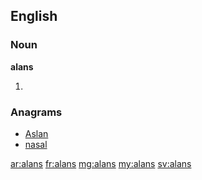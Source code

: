 ==English==

===Noun===
'''alans'''

# {{plural of|alan}}

===Anagrams===
* [[Aslan#English|Aslan]]
* [[nasal#English|nasal]]

[[ar:alans]]
[[fr:alans]]
[[mg:alans]]
[[my:alans]]
[[sv:alans]]